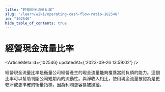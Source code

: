 ```yaml
---
title: "經營現金流量比率"
slug: "/learn/wiki/operating-cash-flow-ratio-102546"
id: "102546"
hide_table_of_contents: true
---
```



# 經營現金流量比率

<ArticleMeta id={102546} updatedAt={'2023-09-26 13:59:02'} />
<div className='border-solid border-b border-t-0 my-4 border-[var(--ifm-color-gray-300)]' />

經營現金流量比率是衡量公司經營產生的現金流量能夠覆蓋當前負債的能力。這個比率可以幫助判斷公司短期內的流動性。與淨收入相比，使用現金流量被認為是更乾淨或更準確的衡量指標，因為利潤更容易被操縱。
